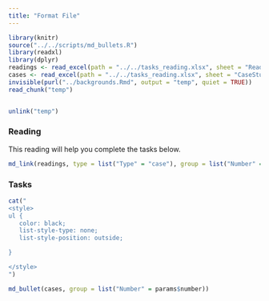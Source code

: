 ```yaml
---
title: "Format File"
---
```



```r
library(knitr)
source("../../scripts/md_bullets.R")
library(readxl)
library(dplyr)
readings <- read_excel(path = "../../tasks_reading.xlsx", sheet = "Reading")
cases <- read_excel(path = "../../tasks_reading.xlsx", sheet = "CaseStudies")
invisible(purl("../backgrounds.Rmd", output = "temp", quiet = TRUE))
read_chunk("temp")
```

```r
```



```r
unlink("temp")
```


### Reading

This reading will help you complete the tasks below.

```r

md_link(readings, type = list("Type" = "case"), group = list("Number" = params$number))

```


### Tasks

```r
cat("
<style>
ul {
   color: black;
   list-style-type: none;
   list-style-position: outside;

}

</style>
")
```


```r

md_bullet(cases, group = list("Number" = params$number))

```




